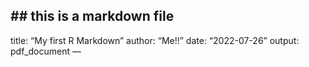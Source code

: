 ## this is a markdown file
---
title: "My first R Markdown"
author: "Me!!"
date: "2022-07-26"
output: pdf_document
---

